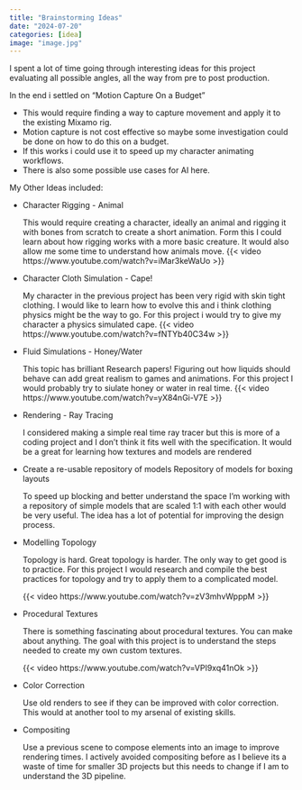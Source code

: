 ```yaml
---
title: "Brainstorming Ideas"
date: "2024-07-20"
categories: [idea]
image: "image.jpg"
---
```


I spent a lot of time going through interesting ideas for this project evaluating all possible angles, all the way from pre to post production.

In the end i settled on "Motion Capture On a Budget"

-   This would require finding a way to capture movement and apply it to the existing Mixamo rig.
-   Motion capture is not cost effective so maybe some investigation could be done on how to do this on a budget.
-   If this works i could use it to speed up my character animating workflows.
-   There is also some possible use cases for AI here.

My Other Ideas included:

-   Character Rigging - Animal

    This would require creating a character, ideally an animal and rigging it with bones from scratch to create a short animation. Form this I could learn about how rigging works with a more basic creature. It would also allow me some time to understand how animals move. {{< video https://www.youtube.com/watch?v=iMar3keWaUo >}}

-   Character Cloth Simulation - Cape!

    My character in the previous project has been very rigid with skin tight clothing. I would like to learn how to evolve this and i think clothing physics might be the way to go. For this project i would try to give my character a physics simulated cape. {{< video https://www.youtube.com/watch?v=fNTYb40C34w >}}

-   Fluid Simulations - Honey/Water

    This topic has brilliant Research papers! Figuring out how liquids should behave can add great realism to games and animations. For this project I would probably try to siulate honey or water in real time. {{< video https://www.youtube.com/watch?v=yX84nGi-V7E >}}

-   Rendering - Ray Tracing

    I considered making a simple real time ray tracer but this is more of a coding project and I don't think it fits well with the specification. It would be a great for learning how textures and models are rendered

-   Create a re-usable repository of models Repository of models for boxing layouts

    To speed up blocking and better understand the space I'm working with a repository of simple models that are scaled 1:1 with each other would be very useful. The idea has a lot of potential for improving the design process.

-   Modelling Topology

    Topology is hard. Great topology is harder. The only way to get good is to practice. For this project I would research and compile the best practices for topology and try to apply them to a complicated model.

    {{< video https://www.youtube.com/watch?v=zV3mhvWpppM >}}

-   Procedural Textures

    There is something fascinating about procedural textures. You can make about anything. The goal with this project is to understand the steps needed to create my own custom textures.

    {{< video https://www.youtube.com/watch?v=VPI9xq41nOk >}}

-   Color Correction

    Use old renders to see if they can be improved with color correction. This would at another tool to my arsenal of existing skills.

-   Compositing

    Use a previous scene to compose elements into an image to improve rendering times. I actively avoided compositing before as I believe its a waste of time for smaller 3D projects but this needs to change if I am to understand the 3D pipeline.

